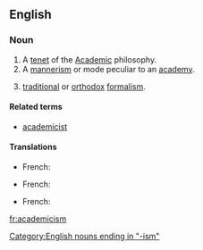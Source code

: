 ==English==

===Noun===
{{en-noun}}

# A [[tenet]] of the [[academic|Academic]] philosophy.
# A [[mannerism]] or mode peculiar to an [[academy]].
# {{arts}} [[traditional]] or [[orthodox]] [[formalism]].

====Related terms====
* [[academicist]]

====Translations====
{{trans-top|A tenet of the Academic philosophy.}}
* French: {{t|fr|académisme|m}}
{{trans-mid}}
{{trans-bottom}}
{{trans-top|A mannerism or mode peculiar to an academy.}}
* French: {{t|fr|académisme|m}}
{{trans-mid}}
{{trans-bottom}}
{{trans-top|Traditional or orthodox formalism.}}
* French: {{t|fr|académisme|m}}
{{trans-mid}}
{{trans-bottom}}

[[Category:English nouns ending in "-ism"]]

[[fr:academicism]]